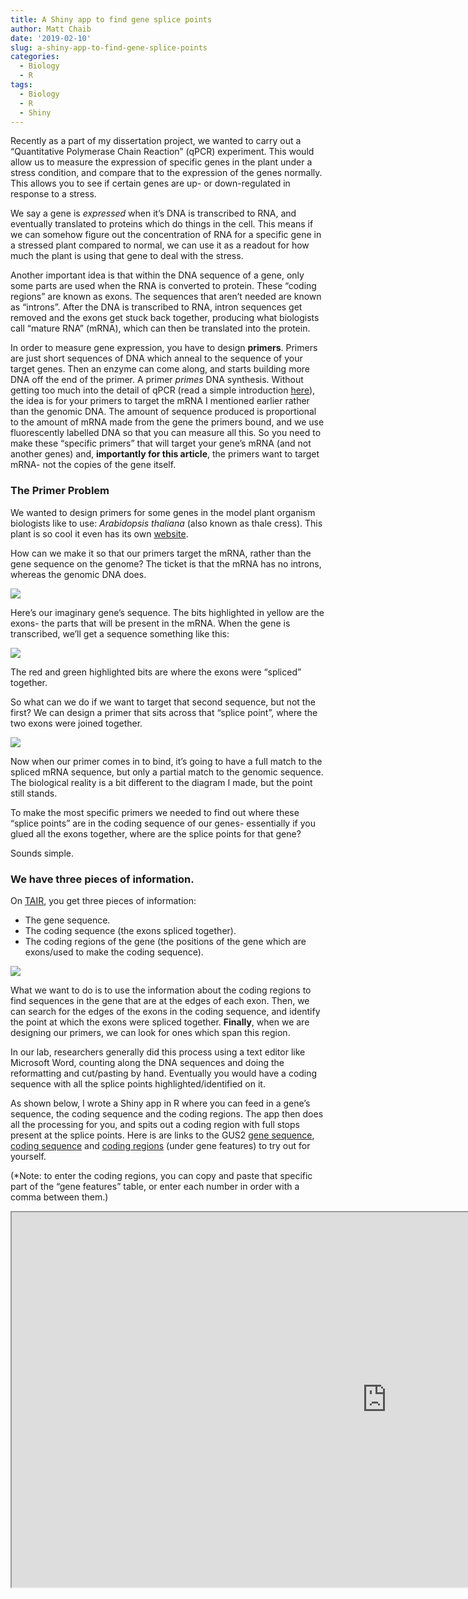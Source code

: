```yaml
---
title: A Shiny app to find gene splice points
author: Matt Chaib
date: '2019-02-10'
slug: a-shiny-app-to-find-gene-splice-points
categories:
  - Biology
  - R
tags:
  - Biology
  - R
  - Shiny
---
```


Recently as a part of my dissertation project, we wanted to carry out a "Quantitative Polymerase Chain Reaction" (qPCR) experiment. This would allow us to measure the expression of specific genes in the plant under a stress condition, and compare that to the expression of the genes normally. This allows you to see if certain genes are up- or down-regulated in response to a stress. 

We say a gene is *expressed* when it's DNA is transcribed to RNA, and eventually translated to proteins which do things in the cell. This means if we can somehow figure out the concentration of RNA for a specific gene in a stressed plant compared to normal, we can use it as a readout for how much the plant is using that gene to deal with the stress.

Another important idea is that within the DNA sequence of a gene, only some parts are used when the RNA is converted to protein. These "coding regions" are known as exons. The sequences that aren't needed are known as "introns". After the DNA is transcribed to RNA, intron sequences get removed and the exons get stuck back together, producing what biologists call "mature RNA" (mRNA), which can then be translated into the protein.


In order to measure gene expression, you have to design **primers**. Primers are just short sequences of DNA which anneal to the sequence of your target genes. Then an enzyme can come along, and starts building more DNA off the end of the primer. A primer *primes* DNA synthesis. Without getting too much into the detail of qPCR (read a simple introduction [here](https://www.ncbi.nlm.nih.gov/probe/docs/techqpcr/)), the idea is for your primers to target the mRNA I mentioned earlier rather than the genomic DNA. The amount of sequence produced is proportional to the amount of mRNA made from the gene the primers bound, and we use fluorescently labelled DNA so that you can measure all this. So you need to make these "specific primers" that will target your gene's mRNA (and not another genes) and, **importantly for this article**, the primers want to target mRNA- not the copies of the gene itself.

### The Primer Problem

We wanted to design primers for some genes in the model plant organism biologists like to use: *Arabidopsis thaliana* (also known as thale cress). This plant is so cool it even has its own [website](https://www.arabidopsis.org/portals/education/aboutarabidopsis.jsp).

How can we make it so that our primers target the mRNA, rather than the gene sequence on the genome? The ticket is that the mRNA has no introns, whereas the genomic DNA does. 

![](/post/2019-02-10-a-shiny-app-to-find-gene-splice-points_files/rawseq.png)

Here's our imaginary gene's sequence. The bits highlighted in yellow are the exons- the parts that will be present in the mRNA. When the gene is transcribed, we'll get a sequence something like this:

![](/post/2019-02-10-a-shiny-app-to-find-gene-splice-points_files/spliceseq.png)

The red and green highlighted bits are where the exons were "spliced" together. 

So what can we do if we want to target that second sequence, but not the first? We can design a primer that sits across that "splice point", where the two exons were joined together. 

![](/post/2019-02-10-a-shiny-app-to-find-gene-splice-points_files/primermatch.png)

Now when our primer comes in to bind, it's going to have a full match to the spliced mRNA sequence, but only a partial match to the genomic sequence. The biological reality is a bit different to the diagram I made, but the point still stands. 

To make the most specific primers we needed to find out where these "splice points" are in the coding sequence of our genes- essentially if you glued all the exons together, where are the splice points for that gene? 

Sounds simple.

### We have three pieces of information.

On [TAIR](https://www.arabidopsis.org/), you get three pieces of information:

- The gene sequence.
- The coding sequence (the exons spliced together).
- The coding regions of the gene (the positions of the gene which are exons/used to make the coding sequence).

![](/post/2019-02-10-a-shiny-app-to-find-gene-splice-points_files/tair_info.png)

What we want to do is to use the information about the coding regions to find sequences in the gene that are at the edges of each exon. Then, we can search for the edges of the exons in the coding sequence, and identify the point at which the exons were spliced together. **Finally**, when we are designing our primers, we can look for ones which span this region. 

In our lab, researchers generally did this process using a text editor like Microsoft Word, counting along the DNA sequences and doing the reformatting and cut/pasting by hand. Eventually you would have a coding sequence with all the splice points highlighted/identified on it. 

As shown below, I wrote a Shiny app in R where you can feed in a gene's sequence, the coding sequence and the coding regions. The app then does all the processing for you, and spits out a coding region with full stops present at the splice points. Here is are links to the GUS2 [gene sequence](https://www.arabidopsis.org/servlets/TairObject?type=sequence&id=2002973848), [coding sequence](https://www.arabidopsis.org/servlets/TairObject?type=sequence&id=2002973848) and [coding regions](https://www.arabidopsis.org/servlets/TairObject?name=AT5G07830.1&type=gene) (under gene features) to try out for yourself.

(*Note: to enter the coding regions, you can copy and paste that specific part of the "gene features" table, or enter each number in order with a comma between them.)


<iframe height="600" width="1200" src="https://mattc-apps.shinyapps.io/genesplice_app/"> </iframe>